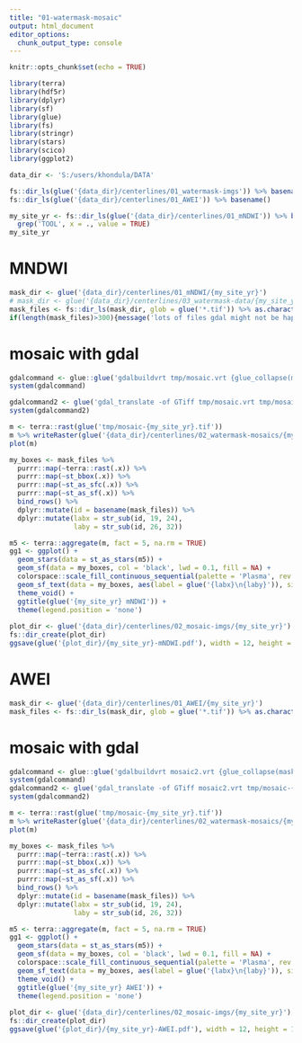 ```yaml
---
title: "01-watermask-mosaic"
output: html_document
editor_options: 
  chunk_output_type: console
---
```


```r
knitr::opts_chunk$set(echo = TRUE)
```


```r
library(terra)
library(hdf5r)
library(dplyr)
library(sf)
library(glue)
library(fs)
library(stringr)
library(stars)
library(scico)
library(ggplot2)
```

```r
data_dir <- 'S:/users/khondula/DATA'

fs::dir_ls(glue('{data_dir}/centerlines/01_watermask-imgs')) %>% basename()
fs::dir_ls(glue('{data_dir}/centerlines/01_AWEI')) %>% basename()

my_site_yr <- fs::dir_ls(glue('{data_dir}/centerlines/01_mNDWI')) %>% basename() %>%
  grep('TOOL', x = ., value = TRUE)
my_site_yr
```

# MNDWI

```r
mask_dir <- glue('{data_dir}/centerlines/01_mNDWI/{my_site_yr}')
# mask_dir <- glue('{data_dir}/centerlines/03_watermask-data/{my_site_yr}')
mask_files <- fs::dir_ls(mask_dir, glob = glue('*.tif')) %>% as.character()
if(length(mask_files)>300){message('lots of files gdal might not be happy!')}
```

# mosaic with gdal

```r
gdalcommand <- glue::glue('gdalbuildvrt tmp/mosaic.vrt {glue_collapse(mask_files[1:300], sep = " ")}')
system(gdalcommand)
```

```r
gdalcommand2 <- glue('gdal_translate -of GTiff tmp/mosaic.vrt tmp/mosaic-{my_site_yr}.tif')
system(gdalcommand2)

m <- terra::rast(glue('tmp/mosaic-{my_site_yr}.tif'))
m %>% writeRaster(glue('{data_dir}/centerlines/02_watermask-mosaics/{my_site_yr}-MNDWI.tif'), overwrite = TRUE)
plot(m)
```

```r
my_boxes <- mask_files %>% 
  purrr::map(~terra::rast(.x)) %>% 
  purrr::map(~st_bbox(.x)) %>%
  purrr::map(~st_as_sfc(.x)) %>%
  purrr::map(~st_as_sf(.x)) %>% 
  bind_rows() %>% 
  dplyr::mutate(id = basename(mask_files)) %>%
  dplyr::mutate(labx = str_sub(id, 19, 24),
                laby = str_sub(id, 26, 32))

m5 <- terra::aggregate(m, fact = 5, na.rm = TRUE)
gg1 <- ggplot() +
  geom_stars(data = st_as_stars(m5)) +
  geom_sf(data = my_boxes, col = 'black', lwd = 0.1, fill = NA) +
  colorspace::scale_fill_continuous_sequential(palette = 'Plasma', rev = TRUE) +
  geom_sf_text(data = my_boxes, aes(label = glue('{labx}\n{laby}')), size = 2) +
  theme_void() +
  ggtitle(glue('{my_site_yr} mNDWI')) +
  theme(legend.position = 'none')
  
plot_dir <- glue('{data_dir}/centerlines/02_mosaic-imgs/{my_site_yr}')
fs::dir_create(plot_dir)
ggsave(glue('{plot_dir}/{my_site_yr}-mNDWI.pdf'), width = 12, height = 12)
```

# AWEI

```r
mask_dir <- glue('{data_dir}/centerlines/01_AWEI/{my_site_yr}')
mask_files <- fs::dir_ls(mask_dir, glob = glue('*.tif')) %>% as.character()
```

# mosaic with gdal

```r
gdalcommand <- glue::glue('gdalbuildvrt mosaic2.vrt {glue_collapse(mask_files[1:300], sep = " ")}')
system(gdalcommand)
gdalcommand2 <- glue('gdal_translate -of GTiff mosaic2.vrt tmp/mosaic-{my_site_yr}.tif')
system(gdalcommand2)

m <- terra::rast(glue('tmp/mosaic-{my_site_yr}.tif'))
m %>% writeRaster(glue('{data_dir}/centerlines/02_watermask-mosaics/{my_site_yr}-AWEI.tif'), overwrite = TRUE)
plot(m)

my_boxes <- mask_files %>% 
  purrr::map(~terra::rast(.x)) %>% 
  purrr::map(~st_bbox(.x)) %>%
  purrr::map(~st_as_sfc(.x)) %>%
  purrr::map(~st_as_sf(.x)) %>% 
  bind_rows() %>% 
  dplyr::mutate(id = basename(mask_files)) %>%
  dplyr::mutate(labx = str_sub(id, 19, 24),
                laby = str_sub(id, 26, 32))

m5 <- terra::aggregate(m, fact = 5, na.rm = TRUE)
gg1 <- ggplot() +
  geom_stars(data = st_as_stars(m5)) +
  geom_sf(data = my_boxes, col = 'black', lwd = 0.1, fill = NA) +
  colorspace::scale_fill_continuous_sequential(palette = 'Plasma', rev = TRUE) +
  geom_sf_text(data = my_boxes, aes(label = glue('{labx}\n{laby}')), size = 2) +
  theme_void() +
  ggtitle(glue('{my_site_yr} AWEI')) +
  theme(legend.position = 'none')
  
plot_dir <- glue('{data_dir}/centerlines/02_mosaic-imgs/{my_site_yr}')
fs::dir_create(plot_dir)
ggsave(glue('{plot_dir}/{my_site_yr}-AWEI.pdf'), width = 12, height = 12)
```

